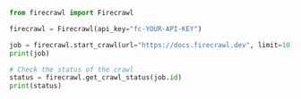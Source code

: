 ```python Python
from firecrawl import Firecrawl

firecrawl = Firecrawl(api_key="fc-YOUR-API-KEY")

job = firecrawl.start_crawl(url="https://docs.firecrawl.dev", limit=10)
print(job)

# Check the status of the crawl
status = firecrawl.get_crawl_status(job.id)
print(status)
```


